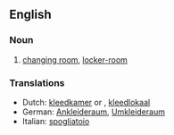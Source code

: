 {{rfv|Originally marked "mostly American", but it isn't.}}
==English==
===Noun===
{{en-noun}}

# {{context|UK}} [[changing room]], [[locker-room]]

===Translations===
* Dutch: [[kleedkamer]] {{f}} or {{m}}, [[kleedlokaal]] {{n}}
* German: [[Ankleideraum]], [[Umkleideraum]] {{m}}
* Italian: [[spogliatoio]] {{m}}